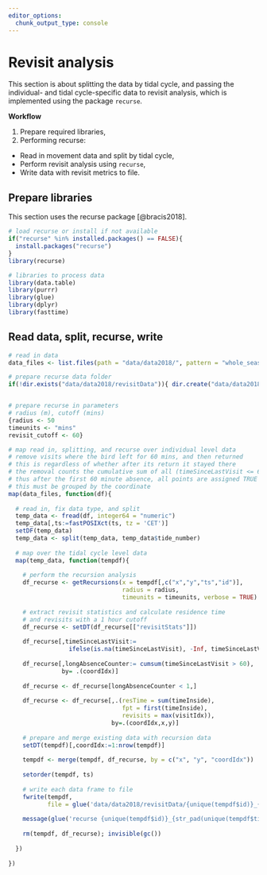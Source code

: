 ```yaml
---
editor_options: 
  chunk_output_type: console
---
```


# Revisit analysis

This section is about splitting the data by tidal cycle, and passing the individual- and tidal cycle-specific data to revisit analysis, which is implemented using the package `recurse`.

**Workflow**

1. Prepare required libraries,
2. Performing recurse:
  - Read in movement data and split by tidal cycle,
  - Perform revisit analysis using `recurse`,
  - Write data with revisit metrics to file.

## Prepare libraries

This section uses the recurse package [@bracis2018].

```r
# load recurse or install if not available
if("recurse" %in% installed.packages() == FALSE){
  install.packages("recurse")
}
library(recurse)

# libraries to process data
library(data.table)
library(purrr)
library(glue)
library(dplyr)
library(fasttime)
```

## Read data, split, recurse, write

```r
# read in data
data_files <- list.files(path = "data/data2018/", pattern = "whole_season*.csv", full.names = TRUE)

# prepare recurse data folder
if(!dir.exists("data/data2018/revisitData")){ dir.create("data/data2018/revisitData") }


# prepare recurse in parameters
# radius (m), cutoff (mins)
{radius <- 50
timeunits <- "mins"
revisit_cutoff <- 60}

# map read in, splitting, and recurse over individual level data
# remove visits where the bird left for 60 mins, and then returned
# this is regardless of whether after its return it stayed there
# the removal counts the cumulative sum of all (timeSinceLastVisit <= 60)
# thus after the first 60 minute absence, all points are assigned TRUE
# this must be grouped by the coordinate
map(data_files, function(df){
  
  # read in, fix data type, and split
  temp_data <- fread(df, integer64 = "numeric")
  temp_data[,ts:=fastPOSIXct(ts, tz = 'CET')]
  setDF(temp_data)
  temp_data <- split(temp_data, temp_data$tide_number)
  
  # map over the tidal cycle level data
  map(temp_data, function(tempdf){
    
    # perform the recursion analysis
    df_recurse <- getRecursions(x = tempdf[,c("x","y","ts","id")], 
                                radius = radius, 
                                timeunits = timeunits, verbose = TRUE)
    
    # extract revisit statistics and calculate residence time
    # and revisits with a 1 hour cutoff
    df_recurse <- setDT(df_recurse[["revisitStats"]])
    
    df_recurse[,timeSinceLastVisit:= 
                 ifelse(is.na(timeSinceLastVisit), -Inf, timeSinceLastVisit)]
    
    df_recurse[,longAbsenceCounter:= cumsum(timeSinceLastVisit > 60), 
               by= .(coordIdx)]
    
    df_recurse <- df_recurse[longAbsenceCounter < 1,]
    
    df_recurse <- df_recurse[,.(resTime = sum(timeInside), 
                                fpt = first(timeInside),
                                revisits = max(visitIdx)),
                             by=.(coordIdx,x,y)]
    
    # prepare and merge existing data with recursion data
    setDT(tempdf)[,coordIdx:=1:nrow(tempdf)]
    
    tempdf <- merge(tempdf, df_recurse, by = c("x", "y", "coordIdx"))
    
    setorder(tempdf, ts)
    
    # write each data frame to file
    fwrite(tempdf, 
           file = glue('data/data2018/revisitData/{unique(tempdf$id)}_{str_pad(unique(tempdf$tide_number), width=3, pad="0")}_revisit.csv'))
    
    message(glue('recurse {unique(tempdf$id)}_{str_pad(unique(tempdf$tide_number), width=3, pad="0")} done'))
    
    rm(tempdf, df_recurse); invisible(gc())
    
  })
  
})
```

